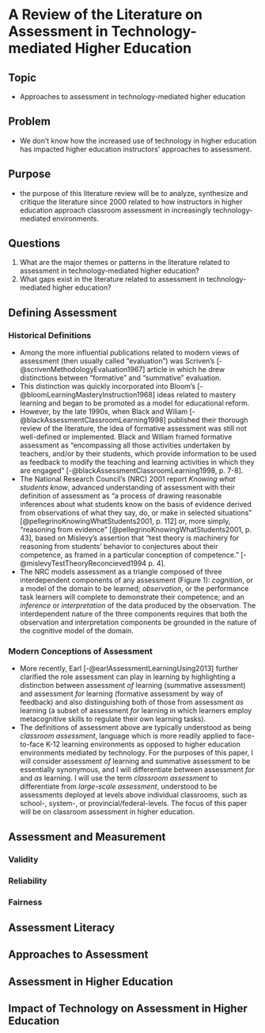 # A Review of the Literature on Assessment in Technology-mediated Higher Education {-}


## Topic {-}

- Approaches to assessment in technology-mediated higher education

## Problem {-}

- We don't know how the increased use of technology in higher education has impacted higher education instructors' approaches to assessment.

## Purpose {-}

- the purpose of this literature review will be to analyze, synthesize and critique the literature since 2000 related to how instructors in higher education approach classroom assessment in increasingly technology-mediated environments.

## Questions {-}

1. What are the major themes or patterns in the literature related to assessment in technology-mediated higher education?
2. What gaps exist in the literature related to assessment in technology-mediated higher education?

## Defining Assessment {-}

### Historical Definitions {-}

- Among the more influential publications related to modern views of assessment (then usually called "evaluation") was Scriven's [-@scrivenMethodologyEvaluation1967] article in which he drew distinctions between "formative" and "summative" evaluation.  
- This distinction was quickly incorporated into Bloom's [-@bloomLearningMasteryInstruction1968] ideas related to mastery learning and began to be promoted as a model for educational reform.  
- However, by the late 1990s, when Black and Wiliam [-@blackAssessmentClassroomLearning1998] published their thorough review of the literature, the idea of formative assessment was still not well-defined or implemented. Black and Wiliam framed formative assessment as "encompassing all those activities undertaken by teachers, and/or by their students, which provide information to be used as feedback to modify the teaching and learning activities in which they are engaged" [-@blackAssessmentClassroomLearning1998, p. 7-8].
- The National Research Council's (NRC) 2001 report *Knowing what students know*, advanced understanding of assessment with their definition of assessment as "a process of drawing reasonable inferences about what students know on the basis of evidence derived from observations of what they say, do, or make in selected situations" [@pellegrinoKnowingWhatStudents2001, p. 112] or, more simply, "reasoning from evidence" [@pellegrinoKnowingWhatStudents2001, p. 43], based on Mislevy's assertion that "test theory is machinery for reasoning from students' behavior to conjectures about their competence, as framed in a particular conception of competence." [-@mislevyTestTheoryReconcieved1994 p. 4].  
- The NRC models assessment as a triangle composed of three interdependent components of any assessment (Figure 1):  *cognition*, or a model of the domain to be learned; *observation*, or the performance task learners will complete to demonstrate their competence; and an *inference* or *interpretation* of the data produced by the observation. The interdependent nature of the three components requires that both the observation and interpretation components be grounded in the nature of the cognitive model of the domain.  

### Modern Conceptions of Assessment {-}

- More recently, Earl [-@earlAssessmentLearningUsing2013] further clarified the role assessment can play in learning by highlighting a distinction between assessment *of* learning (summative assessment) and assessment *for* learning (formative assessment by way of feedback) and also distinguishing both of those from assessment *as* learning (a subset of assessment *for* learning in which learners employ metacognitive skills to regulate their own learning tasks).  
- The definitions of assessment above are typically understood as being *classroom assessment*, language which is more readily applied to face-to-face K-12 learning environments as opposed to higher education environments mediated by technology. For the purposes of this paper, I will consider assessment *of* learning and summative assessment to be essentially synonymous, and I will differentiate between assessment *for* and *as* learning. I will use the term *classroom assessment* to differentiate from *large-scale assessment*, understood to be assessments deployed at levels above individual classrooms, such as school-, system-, or provincial/federal-levels. The focus of this paper will be on classroom assessment in higher education.


## Assessment and Measurement	 {-}

### Validity {-}

### Reliability  {-}

### Fairness {-}

## Assessment Literacy {-}

## Approaches to Assessment {-}

## Assessment in Higher Education	 {-}

## Impact of Technology on Assessment in Higher Education	 {-}

